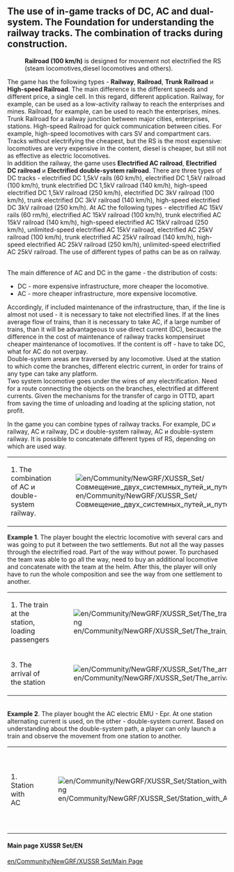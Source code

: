 ==The use of in-game tracks of DC, AC and dual-system. The Foundation for understanding the railway tracks. The combination of tracks during construction.==
:'''Railroad (100 km/h)''' is designed for movement not electrified the RS (steam locomotives,diesel locomotives and others). 
The game has the following types - '''Railway''', '''Railroad''', '''Trunk Railroad''' и '''High-speed Railroad'''. The main difference is the different speeds and different price, a single cell. In this regard, different application. Railway, for example, can be used as a low-activity railway to reach the enterprises and mines. Railroad, for example, can be used to reach the enterprises, mines. Trunk Railroad for a railway junction between major cities, enterprises, stations. High-speed Railroad for quick communication between cities. For example, high-speed locomotives with cars SV and compartment cars. Tracks without electrifying the cheapest, but the RS is the most expensive: locomotives are very expensive in the content, diesel is cheaper, but still not as effective as electric locomotives.
<br> In addition the railway, the game uses '''Electrified AC railroad''', '''Electrified DC railroad''' и '''Electrified double-system railroad '''. 
There are three types of DC tracks -  electrified DC  1,5kV rails (60 km/h), electrified DC  1,5kV railroad (100 km/h), trunk electrified DC 1,5kV railroad (140 km/h), high-speed electrified DC 1,5kV railroad (250 km/h), electrified DC  3kV railroad (100 km/h), trunk electrified DC 3kV railroad (140 km/h), high-speed electrified DC 3kV railroad (250 km/h). At AC the following types - electrified AC 15kV rails (60 rm/h), electrified AC 15kV railroad (100 km/h), trunk electrified AC 15kV railroad (140 km/h), high-speed electrified AC 15kV railroad (250 km/h), unlimited-speed electrified AC 15kV railroad, electrified AC 25kV railroad (100 km/h), trunk electrified AC 25kV railroad (140 km/h), high-speed electrified AC 25kV railroad (250 km/h), unlimited-speed electrified AC 25kV railroad. The use of different types of paths can be as on railway.

<br>The main difference of AC and DC in the game - the distribution of costs:
*DC - more expensive infrastructure, more cheaper the locomotive.
*AC - more cheaper  infrastructure, more expensive locomotive.
Accordingly, if included maintenance of the infrastructure, than, if the line is almost not used - it is necessary to take not electrified lines. If at the lines average flow of trains, than it is necessary to take AC, if a large number of trains, than it will be advantageous to use direct current (DC), because the difference in the cost of maintenance of railway tracks kompensiruet cheaper maintenance of locomotives.
If the content is off - have to take DC, what for AC do not overpay. <br>
Double-system areas are traversed by any locomotive. Used at the station to which come the branches, different electric current, in order for trains of any type can take any platform.
<br>Two system locomotive goes under the wires of any electrification. Need for a route connecting the objects on the branches, electrified at different currents. Given the mechanisms for the transfer of cargo in OTTD, apart from saving the time of unloading and loading at the splicing station, not profit.

In the game you can combine types of railway tracks. For example,  DC и railway, AC и railway, DC и double-system railway, AC и double-system railway. It is possible to concatenate different types of RS, depending on which are used way. 
{|class="wikitable"
|-
|1. The combination of AC и double-system railway.
|[[File:en/Community/NewGRF/XUSSR Set/Совмещение двух системных путей и путей переменного тока.png]]
|2. The combination of railway and AC railway.
|[[File:en/Community/NewGRF/XUSSR Set/Совмещение автономных путей и путей переменного тока.png]]
|}
'''Example 1'''. The player bought the electric locomotive with several cars and was going to put it between the two settlements. But not all the way passes through the electrified road. Part of the way without power. To purchased the team was able to go all the way, need to buy an additional locomotive and concatenate with the team at the helm. After this, the player will only have to run the whole composition and see the way from one settlement to another.
{|class="wikitable"
|-
|1. The train at the station, loading passengers
|[[File:en/Community/NewGRF/XUSSR Set/The train at the station, loading passengers.png]]
|2. The passage is not electrified piece.
|[[File:en/Community/NewGRF/XUSSR Set/The passage is not electrified piece.png]]
|-
|3. The arrival of the station
|[[File:en/Community/NewGRF/XUSSR Set/The arrival of the station.png]]
|}
<br> '''Example 2'''. The player bought the AC electric EMU - Epr. At one station alternating current is used, on the other - double-system current. Based on understanding about the double-system path, a player can only launch a train and observe the movement from one station to another.
{|class="wikitable"
|-
|1. Station with AC
|[[File:en/Community/NewGRF/XUSSR Set/Station with AC.png]]
|2. Station with dual-system paths, unloading the EMU AC
|[[File:en/Community/NewGRF/XUSSR Set/Station with dual-system paths, unloading the EMU AC.png]]
|}

====Main page XUSSR Set/EN====
[[en/Community/NewGRF/XUSSR Set/Main Page]]
